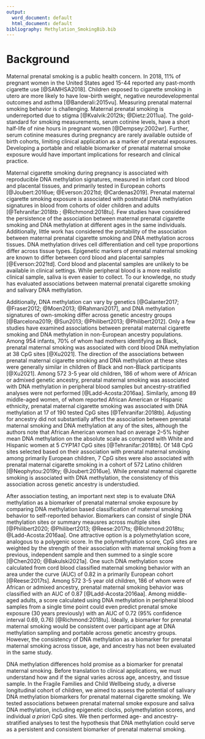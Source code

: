 ```yaml
---
output:
  word_document: default
  html_document: default
bibliography: Methylation_SmokingBib.bib
---
```


# Background

Maternal prenatal smoking is a public health concern. In 2018, 11% of pregnant women in the United States aged 15-44 reported any past-month cigarette use [@SAMHSA2018]. Children exposed to cigarette smoking in utero are more likely to have low-birth weight, negative neurodevelopmental outcomes and asthma [@Banderali:2015vu]. Measuring prenatal maternal smoking behavior is challenging. Maternal prenatal smoking is underreported due to stigma [@Kvalvik:2012tk; @Dietz:2011ua]. The gold-standard for smoking measurements, serum cotinine levels, have a short half-life of nine hours in pregnant women [@Dempsey:2002wr]. Further, serum cotinine measures during pregnancy are rarely available outside of birth cohorts, limiting clinical application as a marker of prenatal exposures. Developing a portable and reliable biomarker of prenatal maternal smoke exposure would have important implications for research and clinical practice.

Maternal cigarette smoking during pregnancy is associated with reproducible DNA methylation signatures, measured in infant cord blood and placental tissues, and primarily tested in European cohorts [@Joubert:2016ue; @Everson:2021td; @Cardenas2019]. Prenatal maternal cigarette smoking exposure is associated with postnatal DNA methylation signatures in blood from cohorts of older children and adults [@Tehranifar:2018tb ; @Richmond:2018tu]. Few studies have considered the persistence of the association between maternal prenatal cigarette smoking and DNA methylation at different ages in the same individuals. Additionally, little work has considered the portability of the association between maternal prenatal cigarette smoking and DNA methylation across tissues. DNA methylation drives cell differentiation and cell type proportions differ across tissue types. Epigenetic markers of prenatal maternal smoking are known to differ between cord blood and placental samples [@Everson:2021td]. Cord blood and placental samples are unlikely to be available in clinical settings. While peripheral blood is a more realistic clinical sample, saliva is even easier to collect. To our knowledge, no study has evaluated associations between maternal prenatal cigarette smoking and salivary DNA methylation.

Additionally, DNA methylation can vary by genetics [@Galanter2017; @Fraser2012; @Moen2013; @Rahmani2017], and DNA methylation signatures of own-smoking differ across genetic ancestry groups [@Barcelona2019; @Sun2013; @Philibert2013; @Philibert2012]. Only a few studies have examined associations between prenatal maternal cigarette smoking and DNA methylation in non-European ancestry populations. Among 954 infants, 70% of whom had mothers identifying as Black, prenatal maternal smoking was associated with cord blood DNA methylation at 38 CpG sites [@Xu2021]. The direction of the associations between prenatal maternal cigarette smoking and DNA methylation at these sites were generally similar in children of Black and non-Black participants [@Xu2021]. Among 572 3-5 year old children, 186 of whom were of African or admixed genetic ancestry, prenatal maternal smoking was associated with DNA methylation in peripheral blood samples but ancestry-stratified analyses were not performed [@Ladd-Acosta:2016aa]. Similarly, among 89 middle-aged women, of whom reported African American or Hispanic ethnicity, prenatal maternal cigarette smoking was associated with DNA methylation at 17 of 190 tested CpG sites [@Tehranifar:2018tb]. Adjusting for ancestry did not substantially affect the association between prenatal maternal smoking and DNA methylation at any of the sites, although the authors note that African American women had on average 2--5% higher mean DNA methylation on the absolute scale as compared with White and Hispanic women at 5 *CYP1A1* CpG sites [@Tehranifar:2018tb]. Of 148 CpG sites selected based on their association with prenatal maternal smoking among primarily European children, 7 CpG sites were also associated with prenatal maternal cigarette smoking in a cohort of 572 Latino children [@Neophytou:2019ty; @Joubert:2016ue]. While prenatal maternal cigarette smoking is associated with DNA methylation, the consistency of this association across genetic ancestry is understudied.

After association testing, an important next step is to evaluate DNA methylation as a biomarker of prenatal maternal smoke exposure by comparing DNA methylation based classification of maternal smoking behavior to self-reported behavior. Biomarkers can consist of single DNA methylation sites or summary meausres across multiple sites [@Philibert2020; @Philibert2013; @Reese:2017ts; @Richmond:2018tu; @Ladd-Acosta:2016aa]. One attractive option is a polymethylation score, analogous to a polygenic score. In the polymethylation score, CpG sites are weighted by the strength of their association with maternal smoking from a previous, independent sample and then summed to a single score [@Chen2020; @Bakulski2021a]. One such DNA methylation score calculated from cord blood classified maternal smoking behavior with an area under the curve (AUC) of 0.82 in a primarily European cohort [@Reese:2017ts]. Among 572 3-5 year old children, 186 of whom were of African or admixed ancestry, prenatal maternal smoking behavior was classified with an AUC of 0.87 [@Ladd-Acosta:2016aa]. Among middle-aged adults, a score calculated using DNA methylation in peripheral blood samples from a single time point could even predict prenatal smoke exposure (30 years previously) with an AUC of 0.72 (95% confidence interval 0.69, 0.76) [@Richmond:2018tu]. Ideally, a biomarker for prenatal maternal smoking would be consistent over participant age at DNA methylation sampling and portable across genetic ancestry groups. However, the consistency of DNA methylation as a biomarker for prenatal maternal smoking across tissue, age, and ancestry has not been evaluated in the same study.

DNA methylation differences hold promise as a biomarker for prenatal maternal smoking. Before translation to clinical applications, we must understand how and if the signal varies across age, ancestry, and tissue sample. In the Fragile Families and Child Wellbeing study, a diverse longitudinal cohort of children, we aimed to assess the potential of salivary DNA methylation biomarkers for prenatal maternal cigarette smoking. We tested associations between prenatal maternal smoke exposure and saliva DNA methylation, including epigenetic clocks, polymethylation scores, and individual *a priori* CpG sites. We then performed age- and ancestry-stratified analyses to test the hypothesis that DNA methylation could serve as a persistent and consistent biomarker of prenatal maternal smoking.
